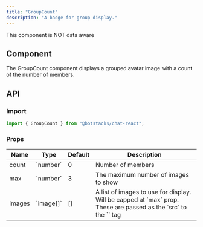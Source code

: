```yaml
---
title: "GroupCount"
description: "A badge for group display."
---
```


<Note>This component is NOT data aware</Note>

## Component

The GroupCount component displays a grouped avatar image with a count of the number of members.

## API

### Import

```js
import { GroupCount } from "@botstacks/chat-react";
```

### Props

<table>
  <thead>
    <tr>
      <th>Name</th>
      <th>Type</th>
      <th>Default</th>
      <th>Description</th>
    </tr>
  </thead>
  <tbody>
    <tr>
      <td>count</td>
      <td>`number`</td>
      <td>0</td>
      <td>Number of members</td>
    </tr>
    <tr>
      <td>max</td>
      <td>`number`</td>
      <td>3</td>
      <td>The maximum number of images to show</td>
    </tr>
    <tr>
      <td>images</td>
      <td>`image[]`</td>
      <td>[]</td>
      <td>A list of images to use for display. Will be capped at
      `max` prop. These are passed as the `src` to the `<img>` tag</td>
    </tr>
  </tbody>
</table>
